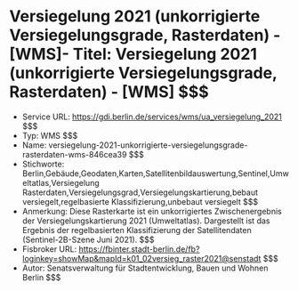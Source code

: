 # Versiegelung 2021 (unkorrigierte Versiegelungsgrade, Rasterdaten) - [WMS]- Titel: Versiegelung 2021 (unkorrigierte Versiegelungsgrade, Rasterdaten) - [WMS] $$$
- Service URL: https://gdi.berlin.de/services/wms/ua_versiegelung_2021 $$$
- Typ: WMS $$$
- Name: versiegelung-2021-unkorrigierte-versiegelungsgrade-rasterdaten-wms-846cea39 $$$
- Stichworte: Berlin,Gebäude,Geodaten,Karten,Satellitenbildauswertung,Sentinel,Umweltatlas,Versiegelung Rasterdaten,Versiegelungsgrad,Versiegelungskartierung,bebaut versiegelt,regelbasierte Klassifizierung,unbebaut versiegelt $$$
- Anmerkung: Diese Rasterkarte ist ein unkorrigiertes Zwischenergebnis der Versiegelungskartierung 2021 (Umweltatlas). Dargestellt ist das Ergebnis der regelbasierten Klassifizierung der Satellitendaten (Sentinel-2B-Szene Juni 2021). $$$
- Fisbroker URL: https://fbinter.stadt-berlin.de/fb?loginkey=showMap&mapId=k01_02versieg_raster2021@senstadt $$$
- Autor: Senatsverwaltung für Stadtentwicklung, Bauen und Wohnen Berlin $$$
